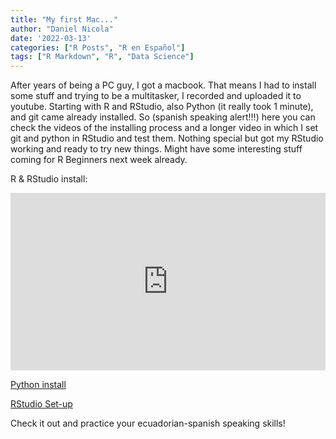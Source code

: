 ```yaml
---
title: "My first Mac..."
author: "Daniel Nicola"
date: '2022-03-13'
categories: ["R Posts", "R en Español"]
tags: ["R Markdown", "R", "Data Science"]
---
```


After years of being a PC guy, I got a macbook. That means I had to install some stuff and trying to be a multitasker, I recorded and uploaded it to youtube. Starting with R and RStudio, also Python (it really took 1 minute), and git came already installed. So (spanish speaking alert!!!) here you can check the videos of the installing process and a longer video in which I set git and python in RStudio and test them. Nothing special but got my RStudio working and ready to try new things. Might have some interesting stuff coming for R Beginners next week already.

R & RStudio install:

<div style="position: relative; padding-bottom: 56.25%; height: 0; overflow: hidden;">
  <iframe src="https://www.youtube.com/embed/6qfevttc1DE" style="position: absolute; top: 0; left: 0; width: 100%; height: 100%; border:0;" allowfullscreen="" title="YouTube Video"></iframe>

</div>


[Python install](https://www.youtube.com/watch?v=itBE25gYEeY)


[RStudio Set-up](https://www.youtube.com/watch?v=_2WZ56HBglg&t=331s)


Check it out and practice your ecuadorian-spanish speaking skills!


